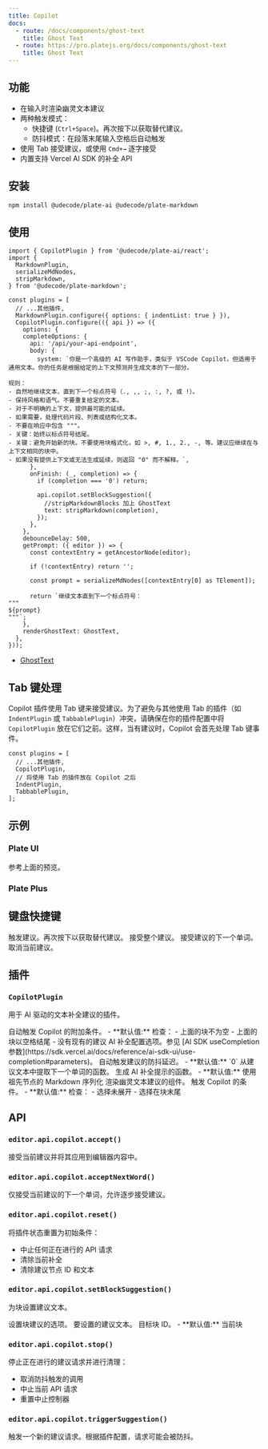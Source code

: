 ```yaml
---
title: Copilot
docs:
  - route: /docs/components/ghost-text
    title: Ghost Text
  - route: https://pro.platejs.org/docs/components/ghost-text
    title: Ghost Text
---
```


<ComponentPreview name="copilot-demo" />

<PackageInfo>

## 功能

- 在输入时渲染幽灵文本建议
- 两种触发模式：
  - 快捷键 (`Ctrl+Space`)。再次按下以获取替代建议。
  - 防抖模式：在段落末尾输入空格后自动触发
- 使用 Tab 接受建议，或使用 `Cmd+→` 逐字接受
- 内置支持 Vercel AI SDK 的补全 API

</PackageInfo>

## 安装

```bash
npm install @udecode/plate-ai @udecode/plate-markdown
```

## 使用

```tsx
import { CopilotPlugin } from '@udecode/plate-ai/react';
import {
  MarkdownPlugin,
  serializeMdNodes,
  stripMarkdown,
} from '@udecode/plate-markdown';
```

```tsx
const plugins = [
  // ...其他插件,
  MarkdownPlugin.configure({ options: { indentList: true } }),
  CopilotPlugin.configure(({ api }) => ({
    options: {
    completeOptions: {
      api: '/api/your-api-endpoint',
      body: {
        system: `你是一个高级的 AI 写作助手，类似于 VSCode Copilot，但适用于通用文本。你的任务是根据给定的上下文预测并生成文本的下一部分。

规则：
- 自然地继续文本，直到下一个标点符号（., ,, ;, :, ?, 或 !）。
- 保持风格和语气。不要重复给定的文本。
- 对于不明确的上下文，提供最可能的延续。
- 如果需要，处理代码片段、列表或结构化文本。
- 不要在响应中包含 """。
- 关键：始终以标点符号结尾。
- 关键：避免开始新的块。不要使用块格式化，如 >, #, 1., 2., -, 等。建议应继续在与上下文相同的块中。
- 如果没有提供上下文或无法生成延续，则返回 "0" 而不解释。`,
      },
      onFinish: (_, completion) => {
        if (completion === '0') return;

        api.copilot.setBlockSuggestion({
          //stripMarkdownBlocks 加上 GhostText
          text: stripMarkdown(completion),
        });
      },
    },
    debounceDelay: 500,
    getPrompt: ({ editor }) => {
      const contextEntry = getAncestorNode(editor);

      if (!contextEntry) return '';

      const prompt = serializeMdNodes([contextEntry[0] as TElement]);

      return `继续文本直到下一个标点符号：
"""
${prompt}
"""`;
    },
    renderGhostText: GhostText,
  },
}));
```

- [GhostText](/docs/components/ghost-text)

## Tab 键处理

Copilot 插件使用 Tab 键来接受建议。为了避免与其他使用 Tab 的插件（如 `IndentPlugin` 或 `TabbablePlugin`）冲突，请确保在你的插件配置中将 `CopilotPlugin` 放在它们之前。这样，当有建议时，Copilot 会首先处理 Tab 键事件。

```tsx
const plugins = [
  // ...其他插件,
  CopilotPlugin,
  // 将使用 Tab 的插件放在 Copilot 之后
  IndentPlugin,
  TabbablePlugin,
];
```

## 示例

### Plate UI

参考上面的预览。

### Plate Plus

<ComponentPreviewPro name="copilot-pro" />

## 键盘快捷键

<KeyTable>
  <KeyTableItem hotkey="Ctrl + Space">
    触发建议。再次按下以获取替代建议。
  </KeyTableItem>
  <KeyTableItem hotkey="Tab">接受整个建议。</KeyTableItem>
  <KeyTableItem hotkey="Cmd + →">
    接受建议的下一个单词。
  </KeyTableItem>
  <KeyTableItem hotkey="Escape">取消当前建议。</KeyTableItem>
</KeyTable>

## 插件

### `CopilotPlugin`

用于 AI 驱动的文本补全建议的插件。

<API name="CopilotPlugin">
<APIOptions>
  <APIItem name="autoTriggerQuery" type="(options: { editor: PlateEditor }) => boolean" optional>
    自动触发 Copilot 的附加条件。
    - **默认值:** 检查：
      - 上面的块不为空
      - 上面的块以空格结尾
      - 没有现有的建议
  </APIItem>
  <APIItem name="completeOptions" type="Partial<CompleteOptions>">
    AI 补全配置选项。参见 [AI SDK useCompletion 参数](https://sdk.vercel.ai/docs/reference/ai-sdk-ui/use-completion#parameters)。
  </APIItem>
  <APIItem name="debounceDelay" type="number" optional>
    自动触发建议的防抖延迟。
    - **默认值:** `0`
  </APIItem>
  <APIItem name="getNextWord" type="(options: { text: string }) => { firstWord: string; remainingText: string }" optional>
    从建议文本中提取下一个单词的函数。
  </APIItem>
  <APIItem name="getPrompt" type="(options: { editor: PlateEditor }) => string" optional>
    生成 AI 补全提示的函数。
    - **默认值:** 使用祖先节点的 Markdown 序列化
  </APIItem>
  <APIItem name="renderGhostText" type="(() => React.ReactNode) | null" optional>
    渲染幽灵文本建议的组件。
  </APIItem>
  <APIItem name="triggerQuery" type="(options: { editor: PlateEditor }) => boolean" optional>
    触发 Copilot 的条件。
    - **默认值:** 检查：
      - 选择未展开
      - 选择在块末尾
  </APIItem>
</APIOptions>
</API>

## API

### `editor.api.copilot.accept()`

接受当前建议并将其应用到编辑器内容中。

### `editor.api.copilot.acceptNextWord()`

仅接受当前建议的下一个单词，允许逐步接受建议。

### `editor.api.copilot.reset()`

将插件状态重置为初始条件：

- 中止任何正在进行的 API 请求
- 清除当前补全
- 清除建议节点 ID 和文本

### `editor.api.copilot.setBlockSuggestion()`

为块设置建议文本。

<API name="setBlockSuggestion">
<APIParameters>
  <APIItem name="options" type="SetBlockSuggestionOptions">
    设置块建议的选项。
  </APIItem>
</APIParameters>

<APIOptions type="SetBlockSuggestionOptions">
  <APIItem name="text" type="string">
    要设置的建议文本。
  </APIItem>
  <APIItem name="id" type="string" optional>
    目标块 ID。
    - **默认值:** 当前块
  </APIItem>
</APIOptions>
</API>

### `editor.api.copilot.stop()`

停止正在进行的建议请求并进行清理：

- 取消防抖触发的调用
- 中止当前 API 请求
- 重置中止控制器

### `editor.api.copilot.triggerSuggestion()`

触发一个新的建议请求。根据插件配置，请求可能会被防抖。